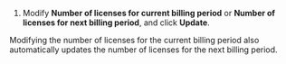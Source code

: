 
1. Modify **Number of licenses for current billing period** or **Number of
   licenses for next billing period**, and click **Update**.

<ZulipTip>
  Modifying the number of licenses for the current billing period also
  automatically updates the number of licenses for the next
  billing period.
</ZulipTip>
